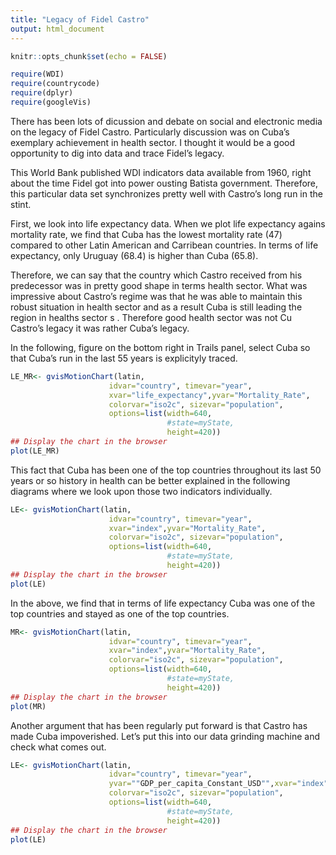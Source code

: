 ```yaml
---
title: "Legacy of Fidel Castro"
output: html_document
---
```


```r
knitr::opts_chunk$set(echo = FALSE)
```


```r
require(WDI)
require(countrycode)
require(dplyr)
require(googleVis)
```

There has been lots of dicussion and debate on social and electronic media on the legacy of Fidel Castro. Particularly discussion was on Cuba's exemplary achievement in health sector. I thought it would be a good opportunity to dig into data and trace Fidel's legacy. 

This World Bank published WDI indicators data available from 1960, right about the time Fidel got into power ousting Batista government. Therefore, this particular data set synchronizes pretty well with Castro's long run in the stint. 

First, we look into life expectancy data. When we plot life expectancy agains mortality rate, we find that Cuba has the lowest mortality rate (47) compared to other Latin American and Carribean countries. In terms of life expectancy, only Uruguay (68.4)  is higher than Cuba (65.8). 

Therefore, we can say that the country which Castro received from his predecessor was in pretty good shape in terms health sector. What was impressive about Castro's regime was that he was able to maintain this robust situation in health sector and as a result Cuba is still leading the region in healths sector s  . Therefore good health sector was not Cu  Castro's legacy it was rather Cuba's legacy. 

In the following, figure on the bottom right in Trails panel, select Cuba so that Cuba's run in the last 55 years is explicityly traced.


```r
LE_MR<- gvisMotionChart(latin,
                      idvar="country", timevar="year",
                      xvar="life_expectancy",yvar="Mortality_Rate",
                      colorvar="iso2c", sizevar="population",
                      options=list(width=640,
                                   #state=myState,
                                   height=420))
## Display the chart in the browser
plot(LE_MR)
```


This fact that Cuba has been one of the top countries throughout its last 50 years or so history in health can be better explained in the following diagrams where we look upon those two indicators individually.



```r
LE<- gvisMotionChart(latin,
                      idvar="country", timevar="year",
                      xvar="index",yvar="Mortality_Rate",
                      colorvar="iso2c", sizevar="population",
                      options=list(width=640,
                                   #state=myState,
                                   height=420))
## Display the chart in the browser
plot(LE)
```

In the above, we find that in terms of life expectancy Cuba was one of the top countries and stayed as one of the top countries. 




```r
MR<- gvisMotionChart(latin,
                      idvar="country", timevar="year",
                      xvar="index",yvar="Mortality_Rate",
                      colorvar="iso2c", sizevar="population",
                      options=list(width=640,
                                   #state=myState,
                                   height=420))
## Display the chart in the browser
plot(MR)
```


Another argument that has been regularly put forward is that Castro has made Cuba impoverished. Let's put this into our data grinding machine and check what comes out. 

```r
LE<- gvisMotionChart(latin,
                      idvar="country", timevar="year",
                      yvar=""GDP_per_capita_Constant_USD"",xvar="index",
                      colorvar="iso2c", sizevar="population",
                      options=list(width=640,
                                   #state=myState,
                                   height=420))
## Display the chart in the browser
plot(LE)
```


